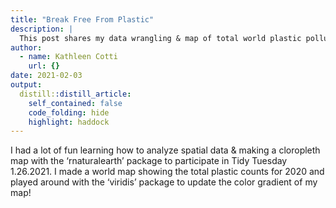 ```yaml
---
title: "Break Free From Plastic"
description: |
  This post shares my data wrangling & map of total world plastic pollution for 2020 created for the 1.26.2021 TidyTuesday 
author:
  - name: Kathleen Cotti
    url: {}
date: 2021-02-03
output:
  distill::distill_article:
    self_contained: false
    code_folding: hide
    highlight: haddock
---
```


I had a lot of fun learning how to analyze spatial data & making a cloropleth map with the 'rnaturalearth' package to participate in Tidy Tuesday 1.26.2021. I made a world map showing the total plastic counts for 2020 and played around with the 'viridis' package to update the color gradient of my map!
